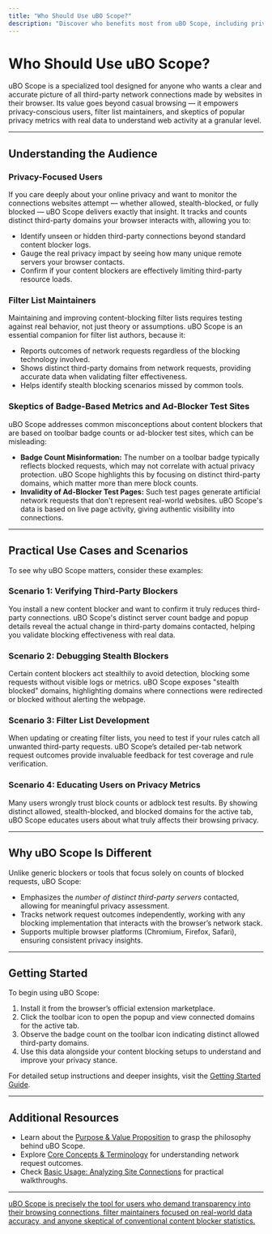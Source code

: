 ```yaml
---
title: "Who Should Use uBO Scope?"
description: "Discover who benefits most from uBO Scope, including privacy-focused users, filter list maintainers, and anyone skeptical of badge-based metrics or 'ad blocker test' sites. See practical examples of when and why to use it."
---
```


# Who Should Use uBO Scope?

uBO Scope is a specialized tool designed for anyone who wants a clear and accurate picture of all third-party network connections made by websites in their browser. Its value goes beyond casual browsing — it empowers privacy-conscious users, filter list maintainers, and skeptics of popular privacy metrics with real data to understand web activity at a granular level.

---

## Understanding the Audience

### Privacy-Focused Users
If you care deeply about your online privacy and want to monitor the connections websites attempt — whether allowed, stealth-blocked, or fully blocked — uBO Scope delivers exactly that insight. It tracks and counts distinct third-party domains your browser interacts with, allowing you to:

- Identify unseen or hidden third-party connections beyond standard content blocker logs.
- Gauge the real privacy impact by seeing how many unique remote servers your browser contacts.
- Confirm if your content blockers are effectively limiting third-party resource loads.

### Filter List Maintainers
Maintaining and improving content-blocking filter lists requires testing against real behavior, not just theory or assumptions. uBO Scope is an essential companion for filter list authors, because it:

- Reports outcomes of network requests regardless of the blocking technology involved.
- Shows distinct third-party domains from network requests, providing accurate data when validating filter effectiveness.
- Helps identify stealth blocking scenarios missed by common tools.

### Skeptics of Badge-Based Metrics and Ad-Blocker Test Sites
uBO Scope addresses common misconceptions about content blockers that are based on toolbar badge counts or ad-blocker test sites, which can be misleading:

- **Badge Count Misinformation:** The number on a toolbar badge typically reflects blocked requests, which may not correlate with actual privacy protection. uBO Scope highlights this by focusing on distinct third-party domains, which matter more than mere block counts.
- **Invalidity of Ad-Blocker Test Pages:** Such test pages generate artificial network requests that don't represent real-world websites. uBO Scope's data is based on live page activity, giving authentic visibility into connections.

---

## Practical Use Cases and Scenarios

To see why uBO Scope matters, consider these examples:

### Scenario 1: Verifying Third-Party Blockers
You install a new content blocker and want to confirm it truly reduces third-party connections. uBO Scope's distinct server count badge and popup details reveal the actual change in third-party domains contacted, helping you validate blocking effectiveness with real data.

### Scenario 2: Debugging Stealth Blockers
Certain content blockers act stealthily to avoid detection, blocking some requests without visible logs or metrics. uBO Scope exposes "stealth blocked" domains, highlighting domains where connections were redirected or blocked without alerting the webpage.

### Scenario 3: Filter List Development
When updating or creating filter lists, you need to test if your rules catch all unwanted third-party requests. uBO Scope’s detailed per-tab network request outcomes provide invaluable feedback for test coverage and rule verification.

### Scenario 4: Educating Users on Privacy Metrics
Many users wrongly trust block counts or adblock test results. By showing distinct allowed, stealth-blocked, and blocked domains for the active tab, uBO Scope educates users about what truly affects their browsing privacy.

---

## Why uBO Scope Is Different

Unlike generic blockers or tools that focus solely on counts of blocked requests, uBO Scope:

- Emphasizes the *number of distinct third-party servers* contacted, allowing for meaningful privacy assessment.
- Tracks network request outcomes independently, working with any blocking implementation that interacts with the browser’s network stack.
- Supports multiple browser platforms (Chromium, Firefox, Safari), ensuring consistent privacy insights.


---

## Getting Started

To begin using uBO Scope:

1. Install it from the browser’s official extension marketplace.
2. Click the toolbar icon to open the popup and view connected domains for the active tab.
3. Observe the badge count on the toolbar icon indicating distinct allowed third-party domains.
4. Use this data alongside your content blocking setups to understand and improve your privacy stance.

For detailed setup instructions and deeper insights, visit the [Getting Started Guide](https://github.com/gorhill/uBO-Scope/tree/main/docs).

---

## Additional Resources

- Learn about the [Purpose & Value Proposition](https://github.com/gorhill/uBO-Scope/blob/main/docs/overview/product-intro-value/purpose-and-value.mdx) to grasp the philosophy behind uBO Scope.
- Explore [Core Concepts & Terminology](https://github.com/gorhill/uBO-Scope/blob/main/docs/overview/core-concepts-arch/core-concepts-terminology.mdx) for understanding network request outcomes.
- Check [Basic Usage: Analyzing Site Connections](https://github.com/gorhill/uBO-Scope/blob/main/docs/guides/getting-started/basic-usage.mdx) for practical walkthroughs.

---

<u>uBO Scope is precisely the tool for users who demand transparency into their browsing connections, filter maintainers focused on real-world data accuracy, and anyone skeptical of conventional content blocker statistics.</u>